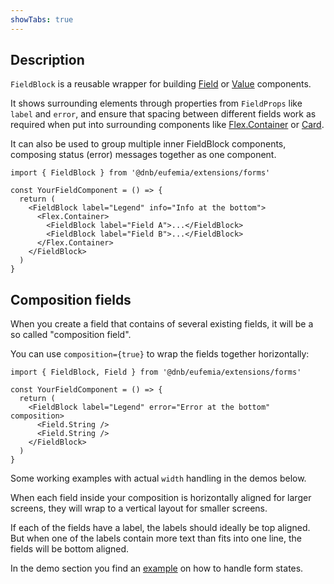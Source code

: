 ```yaml
---
showTabs: true
---
```



## Description

`FieldBlock` is a reusable wrapper for building [Field](/uilib/extensions/forms/fields) or [Value](/uilib/extensions/forms/extended-features/Value) components.

It shows surrounding elements through properties from `FieldProps` like `label` and `error`, and ensure that spacing between different fields work as required when put into surrounding components like [Flex.Container](/uilib/layout/flex/container/) or [Card](/uilib/components/card/).

It can also be used to group multiple inner FieldBlock components, composing status (error) messages together as one component.

```tsx
import { FieldBlock } from '@dnb/eufemia/extensions/forms'

const YourFieldComponent = () => {
  return (
    <FieldBlock label="Legend" info="Info at the bottom">
      <Flex.Container>
        <FieldBlock label="Field A">...</FieldBlock>
        <FieldBlock label="Field B">...</FieldBlock>
      </Flex.Container>
    </FieldBlock>
  )
}
```

## Composition fields

When you create a field that contains of several existing fields, it will be a so called "composition field".

You can use `composition={true}` to wrap the fields together horizontally:

```tsx
import { FieldBlock, Field } from '@dnb/eufemia/extensions/forms'

const YourFieldComponent = () => {
  return (
    <FieldBlock label="Legend" error="Error at the bottom" composition>
      <Field.String />
      <Field.String />
    </FieldBlock>
  )
}
```

Some working examples with actual `width` handling in the demos below.

When each field inside your composition is horizontally aligned for larger screens, they will wrap to a vertical layout for smaller screens.

If each of the fields have a label, the labels should ideally be top aligned. But when one of the labels contain more text than fits into one line, the fields will be bottom aligned.

In the demo section you find an [example](#composition-field-with-error) on how to handle form states.

<Demos />
